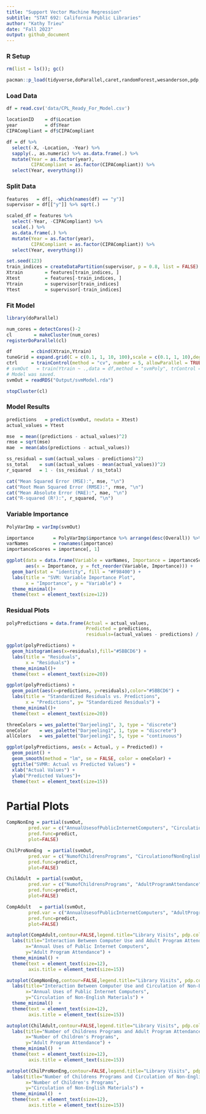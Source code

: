 ---
title: "Support Vector Machine Regression"
subtitle: "STAT 692: California Public Libraries"
author: "Kathy Trieu"
date: "Fall 2023"
output: github_document
---

### R Setup

```{r}
rm(list = ls()); gc()

pacman::p_load(tidyverse,doParallel,caret,randomForest,wesanderson,pdp,glmnet)
```

### Load Data

```{r loadData}
df = read.csv('data/CPL_Ready_For_Model.csv')

locationID    = df$Location
year          = df$Year
CIPACompliant = df$CIPACompliant

df = df %>%
  select(-X, -Location, -Year) %>%
  sapply(., as.numeric) %>% as.data.frame(.) %>%
  mutate(Year = as.factor(year),
         CIPACompliant = as.factor(CIPACompliant)) %>%
  select(Year, everything())

```

### Split Data

```{r dataSplitting}
features   = df[, -which(names(df) == "y")]
supervisor = df[["y"]] %>% sqrt(.)

scaled_df = features %>%
  select(-Year, -CIPACompliant) %>%
  scale(.) %>%
  as.data.frame(.) %>%
  mutate(Year = as.factor(year),
         CIPACompliant = as.factor(CIPACompliant)) %>%
  select(Year, everything())

set.seed(123)
train_indices = createDataPartition(supervisor, p = 0.8, list = FALSE)
Xtrain        = features[train_indices, ]
Xtest         = features[-train_indices, ]
Ytrain        = supervisor[train_indices]
Ytest         = supervisor[-train_indices]
```

### Fit Model

```{r loadModels}
library(doParallel)

num_cores = detectCores()-2
cl        = makeCluster(num_cores)
registerDoParallel(cl)

df       = cbind(Xtrain,Ytrain)
tuneGrid = expand.grid(C = c(0.1, 1, 10, 100),scale = c(0.1, 1, 10),degree = c(2,3)) 
ctrl     = trainControl(method = "cv", number = 5, allowParallel = TRUE)
# svmOut   = train(Ytrain ~ .,data = df,method = "svmPoly", trControl = ctrl,tuneGrid = tuneGrid)
# Model was saved.
svmOut = readRDS("Output/svmModel.rda")

stopCluster(cl)
```

### Model Results

```{r svmPolyMetrics}
predictions   = predict(svmOut, newdata = Xtest)
actual_values = Ytest

mse  = mean((predictions - actual_values)^2)
rmse = sqrt(mse)
mae  = mean(abs(predictions - actual_values))

ss_residual = sum((actual_values - predictions)^2)
ss_total    = sum((actual_values - mean(actual_values))^2)
r_squared   = 1 - (ss_residual / ss_total)
```

```{r, echo=FALSE}
cat("Mean Squared Error (MSE):", mse, "\n")
cat("Root Mean Squared Error (RMSE):", rmse, "\n")
cat("Mean Absolute Error (MAE):", mae, "\n")
cat("R-squared (R²):", r_squared, "\n")
```

### Variable Importance

```{r svmPolyVarImp}
PolyVarImp = varImp(svmOut)

importance       = PolyVarImp$importance %>% arrange(desc(Overall)) %>% head(20)
varNames         = rownames(importance)
importanceScores = importance[, 1]

ggplot(data = data.frame(Variable = varNames, Importance = importanceScores),
       aes(x = Importance, y = fct_reorder(Variable, Importance))) +
  geom_bar(stat = "identity", fill = "#F98400") +
  labs(title = "SVM: Variable Importance Plot",
       x = "Importance", y = "Variable") +
  theme_minimal()+
  theme(text = element_text(size=12))
```

### Residual Plots

```{r residualPlots, message=FALSE}
polyPredictions = data.frame(Actual = actual_values, 
                             Predicted = predictions,
                             residuals=(actual_values - predictions) / sd(predictions))

ggplot(polyPredictions) +
  geom_histogram(aes(x=residuals),fill="#5BBCD6") +
  labs(title = "Residuals",
       x = "Residuals") +
  theme_minimal()+
  theme(text = element_text(size=20))

ggplot(polyPredictions) +
  geom_point(aes(x=predictions, y=residuals),color="#5BBCD6") +
  labs(title = "Standardized Residuals vs. Predictions",
       x = "Predictions", y= "Standardized Residuals") +
  theme_minimal()+
  theme(text = element_text(size=20))

threeColors = wes_palette("Darjeeling1", 3, type = "discrete")
oneColor    = wes_palette("Darjeeling1", 1, type = "discrete")
allColors   = wes_palette("Darjeeling1", 5, type = "continuous")

ggplot(polyPredictions, aes(x = Actual, y = Predicted)) +
  geom_point() +
  geom_smooth(method = "lm", se = FALSE, color = oneColor) +
  ggtitle("SVMR: Actual vs Predicted Values") +
  xlab("Actual Values") +
  ylab("Predicted Values")+
  theme(text = element_text(size=15))

```

# Partial Plots

```{r  partialPlots}
CompNonEng = partial(svmOut, 
        pred.var = c("AnnualUsesofPublicInternetComputers", "CirculationofNonEnglishMaterials"),
        pred.func=predict, 
        plot=FALSE)

ChilProNonEng  = partial(svmOut, 
        pred.var = c("NumofChildrensPrograms", "CirculationofNonEnglishMaterials"),
        pred.func=predict, 
        plot=FALSE)

ChilAdult  = partial(svmOut, 
        pred.var = c("NumofChildrensPrograms", "AdultProgramAttendance"),
        pred.func=predict, 
        plot=FALSE)

CompAdult   = partial(svmOut, 
        pred.var = c("AnnualUsesofPublicInternetComputers", "AdultProgramAttendance"),
        pred.func=predict, 
        plot=FALSE)

autoplot(CompAdult,contour=FALSE,legend.title="Library Visits", pdp.color=allColors) +
  labs(title="Interaction Between Computer Use and Adult Program Attendance",       
       x="Annual Uses of Public Internet Computers",
       y="Adult Program Attendance") +
  theme_minimal() +
  theme(text = element_text(size=12),
        axis.title = element_text(size=15))

autoplot(CompNonEng,contour=FALSE,legend.title="Library Visits", pdp.color=allColors) +
  labs(title="Interaction Between Computer Use and Circulation of Non-English Materials",       
       x="Annual Uses of Public Internet Computers",
       y="Circulation of Non-English Materials") +
  theme_minimal()  +
  theme(text = element_text(size=12),
        axis.title = element_text(size=15))

autoplot(ChilAdult,contour=FALSE,legend.title="Library Visits", pdp.color=allColors) +
  labs(title="Number of Childrens Programs and Adult Program Attendance",       
       x="Number of Children's Programs",
       y="Adult Program Attendance") +
  theme_minimal()  +
  theme(text = element_text(size=12),
        axis.title = element_text(size=15))

autoplot(ChilProNonEng,contour=FALSE,legend.title="Library Visits", pdp.color=allColors) +
  labs(title="Number of Childrens Programs and Circulation of Non-English Materials",       
       x="Number of Children's Programs",
       y="Circulation of Non-English Materials") +
  theme_minimal()  +
  theme(text = element_text(size=12),
        axis.title = element_text(size=15))

```

